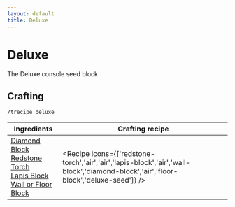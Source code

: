 ```yaml
---
layout: default
title: Deluxe
---
```



Deluxe
===================

The Deluxe console seed block 

## Crafting

`/trecipe deluxe`

| Ingredients | Crafting recipe |
| ----------- | --------------- |
| [Diamond Block](https://minecraft.wiki/w/Diamond_Block)<br/>[Redstone Torch](https://minecraft.wiki/w/Redstone_Torch)<br/>[Lapis Block](https://minecraft.wiki/w/Lapis_Block)<br/>[Wall or Floor Block](/walls) | <Recipe icons={['redstone-torch','air','air','lapis-block','air','wall-block','diamond-block','air','floor-block','deluxe-seed']} /> |

